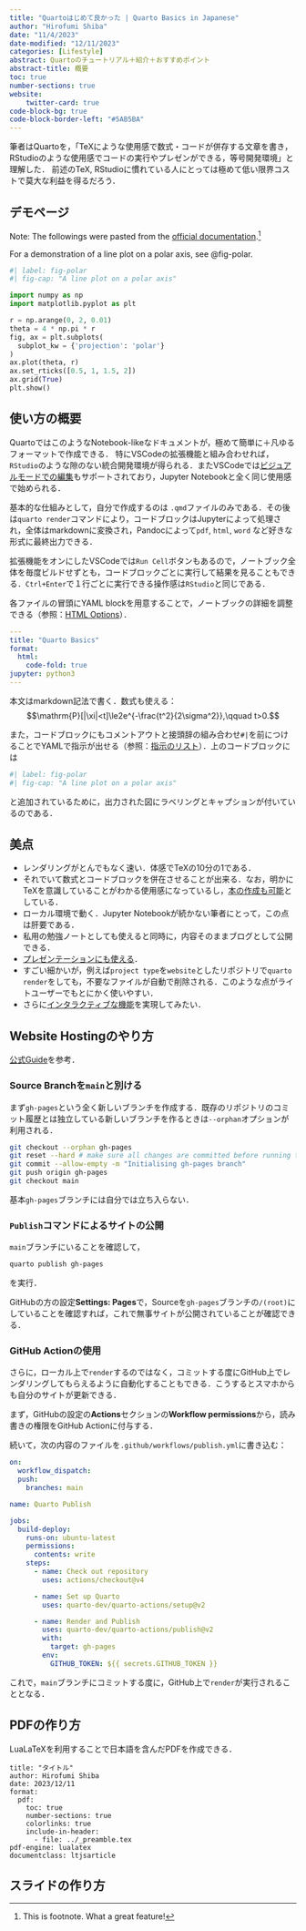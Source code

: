 ```yaml
---
title: "Quartoはじめて良かった | Quarto Basics in Japanese"
author: "Hirofumi Shiba"
date: "11/4/2023"
date-modified: "12/11/2023"
categories: [Lifestyle]
abstract: Quartoのチュートリアル＋紹介＋おすすめポイント
abstract-title: 概要
toc: true
number-sections: true
website:
    twitter-card: true
code-block-bg: true
code-block-border-left: "#5AB5BA"
---
```


筆者はQuartoを，「TeXにような使用感で数式・コードが併存する文章を書き，RStudioのような使用感でコードの実行やプレゼンができる，等号開発環境」と理解した．
前述のTeX, RStudioに慣れている人にとっては極めて低い限界コストで莫大な利益を得るだろう．

## デモページ

:::{.callout-note}
Note: The followings were pasted from the [official documentation](https://quarto.org/docs/get-started/hello/vscode.html).^[This is footnote. What a great feature!]
:::

For a demonstration of a line plot on a polar axis, see @fig-polar.

```python
#| label: fig-polar
#| fig-cap: "A line plot on a polar axis"

import numpy as np
import matplotlib.pyplot as plt

r = np.arange(0, 2, 0.01)
theta = 4 * np.pi * r
fig, ax = plt.subplots(
  subplot_kw = {'projection': 'polar'} 
)
ax.plot(theta, r)
ax.set_rticks([0.5, 1, 1.5, 2])
ax.grid(True)
plt.show()
```

## 使い方の概要

QuartoではこのようなNotebook-likeなドキュメントが，極めて簡単に＋凡ゆるフォーマットで作成できる．
特にVSCodeの拡張機能と組み合わせれば，`RStudio`のような隙のない統合開発環境が得られる．またVSCodeでは[ビジュアルモードでの編集](https://quarto.org/docs/visual-editor/vscode/)もサポートされており，Jupyter Notebookと全く同じ使用感で始められる．

基本的な仕組みとして，自分で作成するのは `.qmd`ファイルのみである．その後は`quarto render`コマンドにより，コードブロックはJupyterによって処理され，全体はmarkdownに変換され，Pandocによって`pdf`, `html`, `word` など好きな形式に最終出力できる．

拡張機能をオンにしたVSCodeでは`Run Cell`ボタンもあるので，ノートブック全体を毎度ビルドせずとも，コードブロックごとに実行して結果を見ることもできる．`Ctrl+Enter`で１行ごとに実行できる操作感は`RStudio`と同じである．

各ファイルの冒頭にYAML blockを用意することで，ノートブックの詳細を調整できる（参照：[HTML Options](https://quarto.org/docs/reference/formats/html.html)）．

```YAML
---
title: "Quarto Basics"
format:
  html:
    code-fold: true
jupyter: python3
---
```

本文はmarkdown記法で書く．数式も使える：
$$\mathrm{P}[|\xi|<t]\le2e^{-\frac{t^2}{2\sigma^2}},\qquad t>0.$$

また，コードブロックにもコメントアウトと接頭辞の組み合わせ`#|`を前につけることでYAMLで指示が出せる（参照：[指示のリスト](https://quarto.org/docs/reference/cells/cells-jupyter.html)）．上のコードブロックには

```YAML
#| label: fig-polar
#| fig-cap: "A line plot on a polar axis"
```

と追加されているために，出力された図にラベリングとキャプションが付いているのである．

## 美点

* レンダリングがとんでもなく速い．体感でTeXの10分の1である．
* それでいて数式とコードブロックを併在させることが出来る．なお，明かにTeXを意識していることがわかる使用感になっているし，[本の作成も可能](https://quarto.org/docs/books/)としている．
* ローカル環境で動く．Jupyter Notebookが続かない筆者にとって，この点は肝要である．
* 私用の勉強ノートとしても使えると同時に，内容そのままブログとして公開できる．
* [プレゼンテーションにも使える](https://quarto.org/docs/presentations/)．
* すごい細かいが，例えば`project type`を`website`としたリポジトリで`quarto render`をしても，不要なファイルが自動で削除される．このような点がライトユーザーでもとにかく使いやすい．
* さらに[インタラクティブな機能](https://quarto.org/docs/interactive/)を実現してみたい．

## Website Hostingのやり方

[公式Guide](https://quarto.org/docs/publishing/github-pages.html)を参考．

### Source Branchを`main`と別ける

まず`gh-pages`という全く新しいブランチを作成する．既存のリポジトリのコミット履歴とは独立している新しいブランチを作るときは`--orphan`オプションが利用される．

```.bash
git checkout --orphan gh-pages
git reset --hard # make sure all changes are committed before running this!
git commit --allow-empty -m "Initialising gh-pages branch"
git push origin gh-pages
git checkout main
```

基本`gh-pages`ブランチには自分では立ち入らない．

### `Publish`コマンドによるサイトの公開

`main`ブランチにいることを確認して，
```.bash
quarto publish gh-pages
```
を実行．

GitHubの方の設定**Settings: Pages**で，Sourceを`gh-pages`ブランチの`/(root)`にしていることを確認すれば，これで無事サイトが公開されていることが確認できる．

### GitHub Actionの使用

さらに，ローカル上で`render`するのではなく，コミットする度にGitHub上でレンダリングしてもらえるように自動化することもできる．こうするとスマホからも自分のサイトが更新できる．

まず，GitHubの設定の**Actions**セクションの**Workflow permissions**から，読み書きの権限をGitHub Actionに付与する．

続いて，次の内容のファイルを`.github/workflows/publish.yml`に書き込む：

```.yml
on:
  workflow_dispatch:
  push:
    branches: main

name: Quarto Publish

jobs:
  build-deploy:
    runs-on: ubuntu-latest
    permissions:
      contents: write
    steps:
      - name: Check out repository
        uses: actions/checkout@v4

      - name: Set up Quarto
        uses: quarto-dev/quarto-actions/setup@v2

      - name: Render and Publish
        uses: quarto-dev/quarto-actions/publish@v2
        with:
          target: gh-pages
        env:
          GITHUB_TOKEN: ${{ secrets.GITHUB_TOKEN }}
```

これで，`main`ブランチにコミットする度に，GitHub上で`render`が実行されることとなる．

## PDFの作り方

LuaLaTeXを利用することで日本語を含んだPDFを作成できる．

```.qmd
title: "タイトル"
author: Hirofumi Shiba
date: 2023/12/11
format:
  pdf:
    toc: true
    number-sections: true
    colorlinks: true
    include-in-header: 
      - file: ../_preamble.tex
pdf-engine: lualatex
documentclass: ltjsarticle 
```

## スライドの作り方